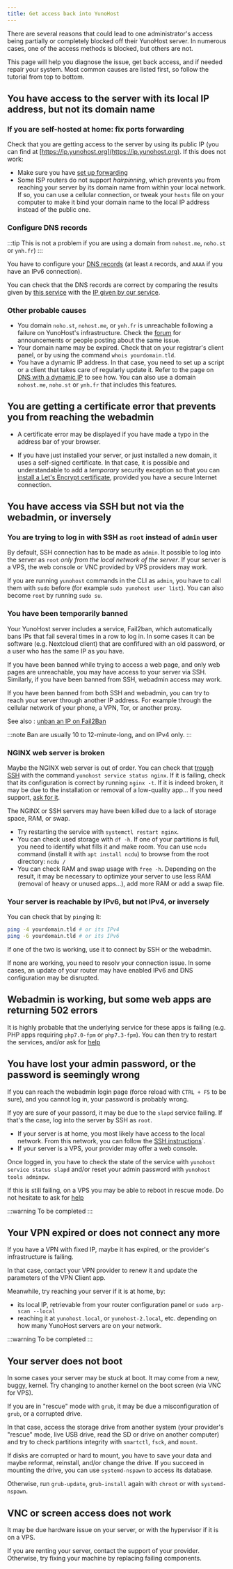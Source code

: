 ```yaml
---
title: Get access back into YunoHost
---
```


There are several reasons that could lead to one administrator's access being partially or completely blocked off their YunoHost server. In numerous cases, one of the access methods is blocked, but others are not.

This page will help you diagnose the issue, get back access, and if needed repair your system. Most common causes are listed first, so follow the tutorial from top to bottom.

## You have access to the server with its local IP address, but not its domain name

### If you are self-hosted at home: fix ports forwarding

Check that you are getting access to the server by using its public IP (you can find at [https://ip.yunohost.org](https://ip.yunohost.org). If this does not work:

- Make sure you have [set up forwarding](/admin/install/post_install/port_forwarding)
- Some ISP routers do not support *hairpinning*, which prevents you from reaching your server by its domain name from within your local network. If so, you can use a cellular connection, or tweak your `hosts` file on your computer to make it bind your domain name to the local IP address instead of the public one.

### Configure DNS records

:::tip
This is not a problem if you are using a domain from `nohost.me`, `noho.st` or `ynh.fr`)
:::

You have to configure your [DNS records](/admin/install/post_install/dns_config) (at least `A` records, and `AAAA` if you have an IPv6 connection).

You can check that the DNS records are correct by comparing the results given by [this service](https://www.whatsmydns.net/) with the [IP given by our service](https://ip.yunohost.org).

### Other probable causes

- You domain `noho.st`, `nohost.me`, or `ynh.fr` is unreachable following a failure on YunoHost's infrastructure. Check the [forum](https://forum.yunohost.org/) for announcements or people posting about the same issue.
- Your domain name may be expired. Check that on your registrar's client panel, or by using the command `whois yourdomain.tld`.
- You have a dynamic IP address. In that case, you need to set up a script or a client that takes care of regularly update it. Refer to the page on [DNS with a dynamic IP](/admin/tutorials/domains/dns_dynamicip) to see how. You can also use a domain `nohost.me`, `noho.st` or `ynh.fr` that includes this features.

## You are getting a certificate error that prevents you from reaching the webadmin

- A certificate error may be displayed if you have made a typo in the address bar of your browser.

- If you have just installed your server, or just installed a new domain, it uses a self-signed certificate. In that case, it is possible and understandable to add a *temporary* security exception so that you can [install a Let's Encrypt certificate](/admin/domains/certificate), provided you have a secure Internet connection.

## You have access via SSH but not via the webadmin, or inversely

### You are trying to log in with SSH as `root` instead of `admin` user

By default, SSH connection has to be made as `admin`. It possible to log into the server as `root` *only from the local network of the server*. If your server is a VPS, the web console or VNC provided by VPS providers may work.

If you are running `yunohost` commands in the CLI as `admin`, you have to call them with `sudo` before (for example `sudo yunohost user list`). You can also become `root` by running `sudo su`.

### You have been temporarily banned

Your YunoHost server includes a service, Fail2ban, which automatically bans IPs that fail several times in a row to log in. In some cases it can be software (e.g. Nextcloud client) that are confifured with an old password, or a user who has the same IP as you have.

If you have been banned while trying to access a web page, and only web pages are unreachable, you may have access to your server via SSH. Similarly, if you have been banned from SSH, webadmin access may work.

If you have been banned from both SSH and webadmin, you can try to reach your server through another IP address. For example through the cellular network of your phone, a VPN, Tor, or another proxy.

See also : [unban an IP on Fail2Ban](/admin/troubleshooting/fail2ban)

:::note
Ban are usually 10 to 12-minute-long, and on IPv4 only.
:::

### NGINX web server is broken

Maybe the NGINX web server is out of order. You can check that [trough SSH](/admin/command_line) with the command `yunohost service status nginx`. If it is failing, check that its configuration is correct by running `nginx -t`. If it is indeed broken, it may be due to the installation or removal of a low-quality app... If you need support, [ask for it](/community/help).

The NGINX or SSH servers may have been killed due to a lack of storage space, RAM, or swap.

- Try restarting the service with `systemctl restart nginx`.
- You can check used storage with `df -h`. If one of your partitions is full, you need to identify what fills it and make room. You can use `ncdu` command (install it with `apt install ncdu`) to browse from the root directory: `ncdu /`
- You can check RAM and swap usage with `free -h`. Depending on the result, it may be necessary to optimize your server to use less RAM (removal of heavy or unused apps...), add more RAM or add a swap file.

### Your server is reachable by IPv6, but not IPv4, or inversely

You can check that by `ping`ing it:

```bash
ping -4 yourdomain.tld # or its IPv4
ping -6 yourdomain.tld # or its IPv6
```

If one of the two is working, use it to connect by SSH or the webadmin.

If none are working, you need to resolv your connection issue. In some cases, an update of your router may have enabled IPv6 and DNS configuration may be disrupted.

## Webadmin is working, but some web apps are returning 502 errors

It is highly probable that the underlying service for these apps is failing (e.g. PHP apps requiring `php7.0-fpm` or `php7.3-fpm`). You can then try to restart the services, and/or ask for [help](/community/help)

## You have lost your admin password, or the password is seemingly wrong

If you can reach the webadmin login page (force reload with `CTRL + F5` to be sure), and you cannot log in, your password is probably wrong.

If yoy are sure of your passord, it may be due to the `slapd` service failing. If that's the case, log into the server by SSH as `root`.

- If your server is at home, you most likely have access to the local network. From this network, you can follow the [SSH instructions](/admin/command_line)`.
- If your server is a VPS, your provider may offer a web console.

Once logged in, you have to check the state of the service with `yunohost service status slapd` and/or reset your admin password with `yunohost tools adminpw`.

If this is still failing, on a VPS you may be able to reboot in rescue mode. Do not hesitate to ask for [help](/community/help)

:::warning
To be completed
:::

## Your VPN expired or does not connect any more

If you have a VPN with fixed IP, maybe it has expired, or the provider's infrastructure is failing.

In that case, contact your VPN provider to renew it and update the parameters of the VPN Client app.

Meanwhile, try reaching your server if it is at home, by:

- its local IP, retrievable from your router configuration panel or `sudo arp-scan --local`
- reaching it at `yunohost.local`, or `yunohost-2.local`, etc. depending on how many YunoHost servers are on your network.

:::warning
To be completed
:::

## Your server does not boot

In some cases your server may be stuck at boot. It may come from a new, buggy, kernel. Try changing to another kernel on the boot screen (via VNC for VPS).

If you are in "rescue" mode with `grub`, it may be due a misconfiguration of `grub`, or a corrupted drive.

In that case, access the storage drive from another system (your provider's "rescue" mode, live USB drive, read the SD or drive on another computer) and try to check partitions integrity with `smartctl`, `fsck`, and `mount`.

If disks are corrupted or hard to mount, you have to save your data and maybe reformat, reinstall, and/or change the drive. If you succeed in mounting the drive, you can use `systemd-nspawn` to access its database.

Otherwise, run `grub-update`, `grub-install` again with `chroot` or with `systemd-nspawn`.

## VNC or screen access does not work

It may be due hardware issue on your server, or with the hypervisor if it is on a VPS.

If you are renting your server, contact the support of your provider. Otherwise, try fixing your machine by replacing failing components.
